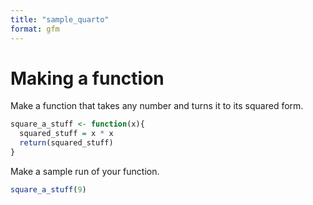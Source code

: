 ```yaml
---
title: "sample_quarto"
format: gfm
---
```


# Making a function

Make a function that takes any number and turns it to its squared form.

```r
square_a_stuff <- function(x){
  squared_stuff = x * x
  return(squared_stuff)
}
```

Make a sample run of your function.

```r
square_a_stuff(9)
```
